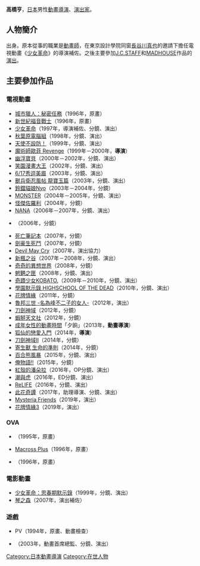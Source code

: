 {{multiple issues|
{{blpunsourced|time=2016-07-19T08:05:15+00:00}}
{{Notability Unreferenced|time=2016-07-19T08:05:15+00:00}}
{{Primarysources|time=2016-07-19T08:05:15+00:00}}
}}
{{noteTA|G1=Anime}}
{{japanese|japanese=高橋 亨|kana=たかはし とおる|romaji=Takahashi Tooru}}
'''高橋亨'''，[[日本|日本]]男性[[動畫|動畫]][[導演|導演]]、[[戲劇|演出家]]。

== 人物簡介 ==
{{link-ja|專科學校東京設計學院|専門学校東京デザイナー学院|東京設計學院}}出身。原本從事的職業是[[動畫師|動畫師]]，在東京設計學院同窗[[長谷川真也|長谷川真也]]的邀請下擔任電視動畫《[[少女革命|少女革命]]》的導演補佐。之後主要參加[[J.C.STAFF|J.C.STAFF]]和[[MADHOUSE|MADHOUSE]]作品的[[戲劇|演出]]。

== 主要參加作品 ==
=== 電視動畫 ===
* [[城市獵人#電視動畫特別篇|城市獵人：秘密任務]]（1996年，原畫）
* [[新世紀福音戰士|新世紀福音戰士]]（1996年，原畫）
* [[少女革命|少女革命]]（1997年，導演補佐、分鏡、演出）
* [[秋葉原電腦組|秋葉原電腦組]]（1998年，分鏡、演出）
* [[天使不設防！|天使不設防！]]（1999年，分鏡、演出）
* [[魔術師歐菲|魔術師歐菲 Revenge]]（1999年－2000年，'''導演'''）
* [[Da!Da!Da!|幽浮寶貝]]（2000年－2002年，分鏡、演出）
* [[笑園漫畫大王|笑園漫畫大王]]（2002年，分鏡、演出）
* [[6/17秀逗美眉|6/17秀逗美眉]]（2003年，分鏡、演出）
* [[獸兵衛忍風帖|獸兵衛忍風帖 龍寶玉篇]]（2003年，分鏡、演出）
* [[Di_Gi_Charat|鈴鐺貓娘Nyo]]（2003年－2004年，分鏡）
* [[MONSTER_(漫畫)|MONSTER]]（2004年－2005年，分鏡、演出）
* [[怪俠佐羅利|怪傑佐羅利]]（2004年，分鏡）
* [[NANA|NANA]]（2006年－2007年，分鏡、演出）
* {{link-ja|太陽默示錄|太陽の黙示録}}（2006年，分鏡）
* [[死亡筆記_(動畫)|死亡筆記本]]（2007年，分鏡）
* [[劍豪生死鬥|劍豪生死鬥]]（2007年，分鏡）
* [[惡魔獵人系列|Devil May Cry]]（2007年，演出協力）
* [[新楓之谷|新楓之谷]]（2007年－2008年，分鏡、演出）
* [[奇奇的異想世界|奇奇的異想世界]]（2008年，分鏡）
* [[魍魉之匣|魍魉之匣]]（2008年，分鏡、演出）
* [[奇蹟少女KOBATO.|奇蹟少女KOBATO.]]（2009年－2010年，分鏡、演出）
* [[學園默示錄|學園默示錄 HIGHSCHOOL OF THE DEAD]]（2010年，分鏡、演出）
* [[花牌情緣|花牌情緣]]（2011年，分鏡）
* [[魯邦三世_-名為峰不二子的女人-|魯邦三世 -名為峰不二子的女人-]]（2012年，演出）
* [[刀劍神域|刀劍神域]]（2012年，分鏡）
* [[蝦掰天文社|蝦掰天文社]]（2012年，分鏡）
* [[大妹子們的動畫時間|成年女性的動畫時間]]「夕餉」（2013年，'''動畫導演'''）
* [[狐仙的戀愛入門|狐仙的戀愛入門]]（2014年，'''導演'''）
* [[刀劍神域|刀劍神域II]]（2014年，分鏡）
* [[寄生獸|寄生獸 生命的準則]]（2014年，分鏡）
* [[百合熊風暴|百合熊風暴]]（2015年，分鏡、演出）
* [[俺物語！！|俺物語!!]]（2015年，分鏡）
* [[紅殼的潘朵拉|紅殼的潘朵拉]]（2016年，OP分鏡、演出）
* [[潮與虎|潮與虎]]（2016年，ED分鏡、演出）
* [[ReLIFE|ReLIFE]]（2016年，分鏡、演出）
* [[此花亭奇譚|此花奇譚]]（2017年，助理導演、分鏡、演出）
* [[Mysteria_Friends|Mysteria Friends]]（2019年，演出）
* [[花牌情緣|花牌情緣3]]（2019年，演出）

=== OVA ===
* {{link-ja|銀河少女傳說|銀河お嬢様伝説ユナ|銀河少女傳說 ～哀傷的賽雷茵～}}（1995年，原畫）
* [[Macross_Plus|Macross Plus]]（1996年，原畫）
* {{link-ja|鬥神傳|闘神伝}}（1996年，原畫）

=== 電影動畫 ===
* [[少女革命|少女革命：思春期默示錄]]（1999年，分鏡、演出）
* [[琴之森|琴之森]]（2007年，演出補佐）

=== 遊戲 ===
* {{link-ja|超級真實麻雀|スーパーリアル麻雀}}PV（1994年，原畫、動畫檢查）
* {{link-ja|WILD ARMS Altercode: F|ワイルドアームズ アルターコード:エフ}}（2003年，動畫首席總監、分鏡、演出）

{{DEFAULTSORT:Talahashi Tooru}}
[[Category:日本動畫導演|Category:日本動畫導演]]
[[Category:在世人物|Category:在世人物]]